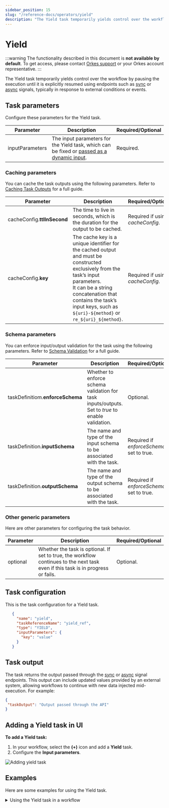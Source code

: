```yaml
---
sidebar_position: 15
slug: "/reference-docs/operators/yield"
description: "The Yield task temporarily yields control over the workflow by pausing the execution."
---
```



# Yield

:::warning
The functionality described in this document is **not available by default**. To get access, please contact [Orkes support](https://www.orkes.io/talk-to-an-expert) or your Orkes account representative.
:::

The Yield task temporarily yields control over the workflow by pausing the execution until it is explicitly resumed using endpoints such as [sync](https://orkes.io/content/reference-docs/api/task/signal-running-task-synchronously) or [async](https://orkes.io/content/reference-docs/api/task/signal-running-task-asynchronously) signals, typically in response to external conditions or events.

## Task parameters

Configure these parameters for the Yield task.

| Parameter | Description | Required/Optional | 
| --------- | ----------- | ----------------- | 
| inputParameters | The input parameters for the Yield task, which can be fixed or [passed as a dynamic input](https://orkes.io/content/developer-guides/passing-inputs-to-task-in-conductor). | Required. | 

### Caching parameters

You can cache the task outputs using the following parameters. Refer to [Caching Task Outputs](https://orkes.io/content/faqs/task-cache-output) for a full guide.

| Parameter | Description | Required/Optional | 
| --------- | ----------- | ----------------- | 
| cacheConfig.**ttlInSecond** | The time to live in seconds, which is the duration for the output to be cached. | Required if using *cacheConfig*. |
| cacheConfig.**key** | The cache key is a unique identifier for the cached output and must be constructed exclusively from the task’s input parameters.<br/>It can be a string concatenation that contains the task’s input keys, such as `${uri}-${method}` or `re_${uri}_${method}`. | Required if using *cacheConfig*. |

### Schema parameters

You can enforce input/output validation for the task using the following parameters. Refer to [Schema Validation](https://orkes.io/content/developer-guides/schema-validation) for a full guide.

| Parameter | Description | Required/Optional | 
| --------- | ----------- | ----------------- | 
| taskDefinitiom.**enforceSchema** | Whether to enforce schema validation for task inputs/outputs. Set to *true* to enable validation. | Optional. | 
| taskDefinition.**inputSchema** | The name and type of the input schema to be associated with the task. | Required if *enforceSchema* is set to true. | 
| taskDefinition.**outputSchema** | The name and type of the output schema to be associated with the task. | Required if *enforceSchema* is set to true.

### Other generic parameters

Here are other parameters for configuring the task behavior.

| Parameter | Description | Required/Optional | 
| --------- | ----------- | ----------------- | 
| optional | Whether the task is optional. If set to true, the workflow continues to the next task even if this task is in progress or fails.| Optional. | 

## Task configuration

This is the task configuration for a Yield task.

```json
   {
     "name": "yield",
     "taskReferenceName": "yield_ref",
     "type": "YIELD",
     "inputParameters": {
       "key": "value"
     }
   }
```

## Task output

The task returns the output passed through the [sync](/content/reference-docs/api/task/signal-running-task-synchronously) or [async](/content/reference-docs/api/task/signal-running-task-asynchronously) signal endpoints. This output can include updated values provided by an external system, allowing workflows to continue with new data injected mid-execution. For example:

```json
{
 "taskOutput": "Output passed through the API"
}
```

## Adding a Yield task in UI

**To add a Yield task:**

1. In your workflow, select the **(+)** icon and add a **Yield** task.
2. Configure the **Input parameters**. 

<p><img src="/content/img/yield-task-ui.png" alt="Adding yield task" /></p>

## Examples

Here are some examples for using the Yield task.

<details>
<summary>Using the Yield task in a workflow</summary>
<p>

To demonstrate the Yield task, consider the following workflow that contains a Yield task:

```json
{
 "name": "http_yield_signal_test",
 "description": "http_yield_signal_test",
 "version": 1,
 "tasks": [
   {
     "name": "http",
     "taskReferenceName": "http_ref",
     "inputParameters": {
       "uri": "https://orkes-api-tester.orkesconductor.com/api",
       "method": "GET",
       "accept": "application/json",
       "contentType": "application/json",
       "encode": true
     },
     "type": "HTTP"
   },
   {
     "name": "yield",
     "taskReferenceName": "simple_ref_1",
     "inputParameters": {},
     "type": "YIELD"
   }
 ],
 "schemaVersion": 2
}
```

In this example:

- The workflow begins by executing an HTTP task.
- After the HTTP task is completed, it proceeds to the Yield task.
- The workflow is now paused, and the Yield task waits to be signaled.

Let’s signal this task asynchronously using the endpoint [`POST /api/tasks/{workflowId}/{status}/signal`](/content/reference-docs/api/task/signal-running-task-asynchronously). An example API request:

```shell
curl -X 'POST' \
  'https://developer.orkescloud.com/api/tasks/fd7s37423ca7-5002-11f0-9613-0e9a9f41f671/COMPLETED/signal' \
  -H 'accept: */*' \
  -H 'X-Authorization: <TOKEN>' \
  -H 'Content-Type: application/json' \
  -d '{
  "taskOutPut": "Output passed using the API"
}'
```

After calling this endpoint, return to the workflow execution to verify that the Yield task has been successfully signaled, with the output set through the API.

<p><img src="/content/img/yield-example-workflow-execution.png" alt="Sample execution with Yield task completed" /></p>

</p>
</details>